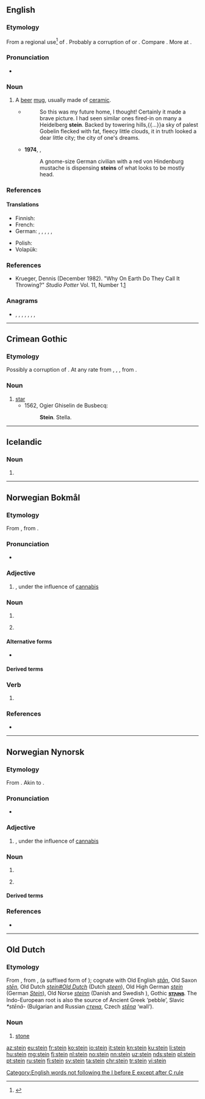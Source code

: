 {{also|stein-|Stein}}
==English==

===Etymology===
From a regional use<ref>{{R:Duden|Stein}}</ref> of {{der|en|de|Stein||stone}}. Probably a corruption of {{m|de|Steingut||stoneware}} or {{m|de|Steinkrug||stone pitcher}}. Compare {{cog|ang|stǣna||stone jug, a pot of stone or earth}}. More at {{m|en|stean}}.

===Pronunciation===
* {{IPA|/staɪn/|lang=en}}
*: {{rhymes|aɪn|lang=en}}

===Noun===
{{en-noun}}

# A [[beer]] [[mug]], usually made of [[ceramic]].
#* {{RQ:Frgsn Zlnstn|IV}}
#*: So this was my future home, I thought! Certainly it made a brave picture. I had seen similar ones fired-in on many a Heidelberg '''stein'''. Backed by towering hills,{{...}}a sky of palest Gobelin flecked with fat, fleecy little clouds, it in truth looked a dear little city; the city of one's dreams.
#* '''1974''', {{w|Thomas Pynchon}}, ''{{w|Gravity's Rainbow}}''
#*: A gnome-size German civilian with a red von Hindenburg mustache is dispensing '''steins''' of what looks to be mostly head.

===References===
<references/>

====Translations====
{{trans-top|A beer mug}}
* Finnish: {{t+|fi|oluttuoppi}}
* French: {{t+|fr|chope|f}}
* German: {{t+|de|Bierkrug|m}}, {{t+|de|Bierglas|n}}, {{t+|de|Bierseidel|n}}, {{t+|de|Seidel|n}}, {{t+|de|Maßkrug|m}}, {{t+|de|Maß|f}}
{{trans-mid}}
* Polish: {{t+|pl|kufel|m}}
* Volapük: {{t+|vo|biraköp}}
{{trans-bottom}}

===References===
* Krueger, Dennis (December 1982). "Why On Earth Do They Call It Throwing?" ''Studio Potter'' Vol. 11, Number 1.[http://www.studiopotter.org/articles/?art=art0001]

===Anagrams===
* {{l|en|inset}}, {{l|en|niste}}, {{l|en|nites}}, {{l|en|set in}}, {{l|en|sient}}, {{l|en|snite}}, {{l|en|tines}}, {{l|en|tsine}}

[[Category:English words not following the I before E except after C rule]]

----

==Crimean Gothic==

===Etymology===
Possibly a corruption of {{m|gme-cgo||stern}}. At any rate from {{etyl|gem-pro|gme-cgo}} {{m|gem-pro|*stern-}}, {{m|gem-pro|*sternô}}, {{m|gem-pro|*sternǭ}}, from {{etyl|ine-pro|gme-cgo}} {{m|ine-pro|*h₂stḗr}}.

===Noun===
{{head|gme-cgo|noun}}

# [[star]]
#* 1562, Ogier Ghiselin de Busbecq:
#*: '''Stein'''. Stella.

----

==Icelandic==

===Noun===
{{is-noun form}}

# {{is-inflection of|steinn|indef|acc|s}}

----

==Norwegian Bokmål==

===Etymology===
From {{etyl|non|nb}} {{m|non|steinn}}, from {{etyl|gem-pro|nb}} {{m|gem-pro|*stainaz}}.

===Pronunciation===
* {{IPA|/staɪn/|lang=no}}
*: {{rhymes|aɪn|lang=no}}

===Adjective===
{{head|nb|adjective|neuter singular|stein|definite singular and plural|steine}}

# {{lb|nb|slang}} {{l|en|stoned}}, under the influence of [[cannabis]]

===Noun===
{{nb-noun-m1}}

# {{l|en|stone}}
# {{l|en|pip}} {{q|in citrus fruit, grapes}}

====Alternative forms====
* {{l-nb|sten}}

====Derived terms====
{{der3-u
|{{l|nb|belegningsstein}}
|{{l|nb|byggestein}}
|{{l|nb|edelstein}}
|{{l|nb|gravstein}}
|{{l|nb|grunnstein}}
|{{l|nb|hjørnestein}}
|{{l|nb|kalkstein}}
|{{l|nb|kampestein}}
|{{l|nb|murstein}}
|{{l|nb|nyrestein}}
|{{l|nb|steinalder}}
|{{l|nb|steinansikt}}
|{{l|nb|steinarbeid}}
|{{l|nb|steinblokk}}
|{{l|nb|steinbrudd}}
|{{l|nb|steindød}}
|{{l|nb|steine}}
|{{l|nb|steinete}}
|{{l|nb|steingammel}}, {{l|nb|steingammal}}
|{{l|nb|steinkast}}
|{{l|nb|steinkobbe}}
|{{l|nb|steinmur}}
|{{l|nb|steinras}}
|{{l|nb|steinsirkel}}
|{{l|nb|steinsprut}}
|{{l|nb|takstein}}
}}

===Verb===
{{nb-verb-form}}

# {{imperative of|steine|lang=nb}}

===References===
* {{R:The Bokmål Dictionary}}

----

==Norwegian Nynorsk==

===Etymology===
From {{etyl|non|nn}} {{m|non|steinn}}. Akin to {{cog|en|stone}}.

===Pronunciation===
* {{IPA|/stæɪn/|lang=no}}

===Adjective===
{{head|nn|adjective|neuter singular|stein|definite singular and plural|steine}}

# {{lb|nn|slang}} {{l|en|stoned}}, under the influence of [[cannabis]]

===Noun===
{{nn-noun-m1}}

# {{l|en|stone}}
# {{l|en|pip}} {{q|e.g. in citrus fruit, grapes, cherries}}

====Derived terms====
{{der3-u
|{{l|nn|byggestein}}
|{{l|nn|edelstein}}
|{{l|nn|gravstein}}
|{{l|nn|grunnstein}}
|{{l|nn|hjørnestein}}
|{{l|nn|kalkstein}}
|{{l|nn|kampestein}}
|{{l|nn|murstein}}
|{{l|nn|nyrestein}}
|{{l|nn|steinalder}}
|{{l|nn|steinansikt}}
|{{l|nn|steinarbeid}}
|{{l|nn|steinblokk}}
|{{l|nn|steindød}}
|{{l|nn|steine}}, {{l|nn|steina}} 
|{{l|nn|steinete}}
|{{l|nn|steingammal}}
|{{l|nn|steingard}}
|{{l|nn|steinkast}}
|{{l|nn|steinkobbe}}
|{{l|nn|steinmur}}
|{{l|nn|steinras}}
|{{l|nn|steinsirkel}}
|{{l|nn|steinsprut}}
|{{l|nn|takstein}}
}}

===References===
* {{R:The Nynorsk Dictionary}}

----

==Old Dutch==

===Etymology===
From {{inh|odt|gem-pro|*stainaz}}, from {{etyl|ine-pro|odt}} {{m|ine-pro|*stāino-}}, {{m|ine-pro|*stī-no-}} (a suffixed form of {{m|ine-pro|*stāi-||to be solid, to crowd together}}); cognate with Old English ''[[stan|stān]]'', Old Saxon ''[[sten|stēn]]'', Old Dutch ''[[stein#Old Dutch]]'' (Dutch ''[[steen]]''), Old High German ''[[stein#Old High German|stein]]'' (German ''[[Stein]]''), Old Norse ''[[steinn]]'' (Danish and Swedish ''{{l|sv|sten}}''), Gothic '''[[𐍃𐍄𐌰𐌹𐌽𐍃]]'''. The Indo-European root is also the source of Ancient Greek {{m|grc|στιον|στῖον}} ‘pebble’, Slavic ''*stēnā-'' (Bulgarian and Russian ''[[стена]]'', Czech ''[[stěna]]'' ‘wall’).

===Noun===
{{odt-noun}}

# [[stone]]

[[az:stein]]
[[eu:stein]]
[[fr:stein]]
[[ko:stein]]
[[io:stein]]
[[it:stein]]
[[kn:stein]]
[[ku:stein]]
[[li:stein]]
[[hu:stein]]
[[mg:stein]]
[[fj:stein]]
[[nl:stein]]
[[no:stein]]
[[nn:stein]]
[[uz:stein]]
[[nds:stein]]
[[pl:stein]]
[[pt:stein]]
[[ru:stein]]
[[fi:stein]]
[[sv:stein]]
[[ta:stein]]
[[chr:stein]]
[[tr:stein]]
[[vi:stein]]